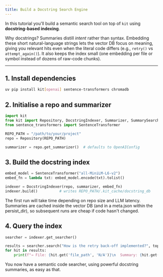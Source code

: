 ```yaml
---
title: Build a Docstring Search Engine
---
```


In this tutorial you'll build a semantic search tool on top of `kit`
using **docstring-based indexing**. 

Why docstrings?  Summaries distill *intent* rather than syntax.  Embedding these
short natural-language strings lets the vector DB focus on meaning, giving you
relevant hits even when the literal code differs (e.g., `retry()` vs
`attempt_again()`).  It also keeps the index small (one embedding per file or
symbol instead of dozens of raw-code chunks).

---

## 1. Install dependencies

```bash
uv pip install kit[openai] sentence-transformers chromadb
```

## 2. Initialise a repo and summarizer

```python
import kit
from kit import Repository, DocstringIndexer, Summarizer, SummarySearcher
from sentence_transformers import SentenceTransformer

REPO_PATH = "/path/to/your/project"
repo = Repository(REPO_PATH)

summarizer = repo.get_summarizer()  # defaults to OpenAIConfig
```

## 3. Build the docstring index

```python
embed_model = SentenceTransformer("all-MiniLM-L6-v2")
embed_fn = lambda txt: embed_model.encode(txt).tolist()

indexer = DocstringIndexer(repo, summarizer, embed_fn)
indexer.build()          # writes REPO_PATH/.kit_cache/docstring_db
```

The first run will take time depending on repo size and LLM latency.
Summaries are cached inside the vector DB (and in a meta.json within the persist_dir), 
so subsequent runs are cheap if code hasn't changed.

## 4. Query the index

```python
searcher = indexer.get_searcher()

results = searcher.search("How is the retry back-off implemented?", top_k=3)
for hit in results:
    print(f"→ File: {hit.get('file_path', 'N/A')}\n  Summary: {hit.get('summary', 'N/A')}")
```

You now have a semantic code searcher, using powerful docstring summaries,
as easy as that.

